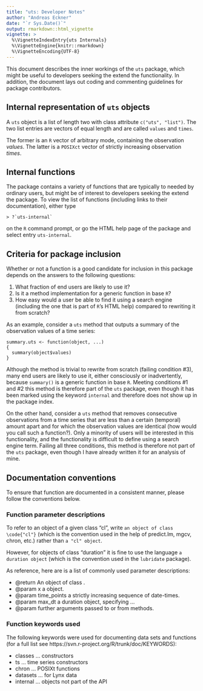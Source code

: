 ```yaml
---
title: "uts: Developer Notes"
author: "Andreas Eckner"
date: "`r Sys.Date()`"
output: rmarkdown::html_vignette
vignette: >
  %\VignetteIndexEntry{uts Internals}
  %\VignetteEngine{knitr::rmarkdown}
  %\VignetteEncoding{UTF-8}
---
```


This document describes the inner workings of the `uts` package, which might be useful to developers seeking the extend the functionality. In addition, the document lays out coding and commenting guidelines for package contributors.

## Internal representation of `uts` objects

A `uts` object is a list of length two with class attribute `c("uts", "list")`. The two list entries are vectors of equal length and are called `values` and `times`.

The former is an `R` vector of arbitrary mode, containing the observation *values*. The latter is a `POSIXct` vector of strictly increasing observation *times*.


## Internal functions

The package contains a variety of functions that are typically to needed by ordinary users, but might be of interest to developers seeking the extend the package. To view the list of functions (including links to their documentation), either type

    > ?`uts-internal`

on the `R` command prompt, or go the HTML help page of the package and select entry `uts-internal`.


## Criteria for package inclusion

Whether or not a function is a good candidate for inclusion in this package depends on the answers to the following questions:

1. What fraction of end users are likely to use it?
2. Is it a method implementation for a generic function in base `R`?
3. How easy would a user be able to find it using a search engine (including the one that is part of `R`'s HTML help) compared to rewriting it from scratch?

As an example, consider a `uts` method that outputs a summary of the observation values of a time series:
```
summary.uts <- function(object, ...)
{
  summary(object$values)
}
```
Although the method is trivial to rewrite from scratch (failing condition #3), many end users are likely to use it, either consciously or inadvertently, because `summary()` is a generic function in base `R`. Meeting conditions #1 and #2 this method is therefore part of the `uts` package, even though it has been marked using the keyword `internal` and therefore does not show up in the package index.

On the other hand, consider a `uts` method that removes consecutive observations from a time series that are less than a certain (temporal) amount apart and for which the observation values are identical (how would you call such a function?). Only a minority of users will be interested in this functionality, and the functionality is difficult to define using a search engine term. Failing all three conditions, this method is therefore not part of the `uts` package, even though I have already written it for an analysis of mine.


## Documentation conventions

To ensure that function are documented in a consistent manner, please follow the conventions below.

### Function parameter descriptions

To refer to an object of a given class "cl", write `an object of class \code{"cl"}` (which is the convention used in the help of predict.lm, mgcv, chron, etc.) rather than `a "cl" object`.

However, for objects of class "duration" it is fine to use the language `a duration object` (which is the convention used in the `lubridate` package).

As reference, here are is a list of commonly used parameter descriptions:

* @return An object of class \code{"uts"}.
* @param x a \code{"uts"} object.
* @param time_points a strictly increasing sequence of \code{\link{POSIXct}} date-times.
* @param max_dt a duration object, specifying ...
* @param \dots further arguments passed to or from methods.

### Function keywords used

The following keywords were used for documenting data sets and functions (for a full list see https://svn.r-project.org/R/trunk/doc/KEYWORDS):

* classes ... constructors
* ts ... time series constructors 
* chron ... POSIXt functions
* datasets ... for Lynx data
* internal ... objects not part of the API

